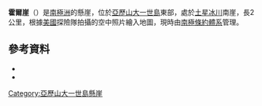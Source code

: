 {{coord|71|59|S|68|37|W|source:GNIS|display=title}}

'''霍爾崖'''（{{lang-en|Hall Cliff}}）是[[南極洲|南極洲]]的懸崖，位於[[亞歷山大一世島|亞歷山大一世島]]東部，處於[[土星冰川|土星冰川]]南崖，長2公里，根據[[美國|美國]]探險隊拍攝的空中照片繪入地圖，現時由[[南極條約體系|南極條約體系]]管理。

==參考資料==
*{{cite gnis | type = antarid | id = 6245| name = Hall Cliff | accessdate = 2012-05-16}}
*{{usgs-gazetteer|id=6245}}

{{DEFAULTSORT:Hall Cliff}}
[[Category:亞歷山大一世島懸崖|Category:亞歷山大一世島懸崖]]


{{AlexanderIsland-geo-stub}}